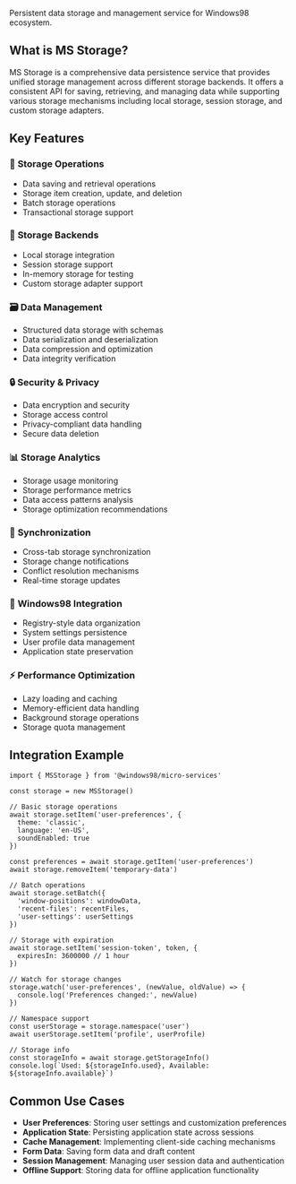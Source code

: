 
<Meta title="Workspaces/Micro Services/Services/MSStorage" />

<Title>💾 MS Storage</Title>

Persistent data storage and management service for Windows98 ecosystem.

## What is MS Storage?

MS Storage is a comprehensive data persistence service that provides unified storage management across different storage backends. It offers a consistent API for saving, retrieving, and managing data while supporting various storage mechanisms including local storage, session storage, and custom storage adapters.

## Key Features

### 💾 **Storage Operations**
- Data saving and retrieval operations
- Storage item creation, update, and deletion
- Batch storage operations
- Transactional storage support

### 🔧 **Storage Backends**
- Local storage integration
- Session storage support
- In-memory storage for testing
- Custom storage adapter support

### 🗃️ **Data Management**
- Structured data storage with schemas
- Data serialization and deserialization
- Data compression and optimization
- Data integrity verification

### 🔒 **Security & Privacy**
- Data encryption and security
- Storage access control
- Privacy-compliant data handling
- Secure data deletion

### 📊 **Storage Analytics**
- Storage usage monitoring
- Storage performance metrics
- Data access patterns analysis
- Storage optimization recommendations

### 🔄 **Synchronization**
- Cross-tab storage synchronization
- Storage change notifications
- Conflict resolution mechanisms
- Real-time storage updates

### 🎯 **Windows98 Integration**
- Registry-style data organization
- System settings persistence
- User profile data management
- Application state preservation

### ⚡ **Performance Optimization**
- Lazy loading and caching
- Memory-efficient data handling
- Background storage operations
- Storage quota management

## Integration Example

```tsx
import { MSStorage } from '@windows98/micro-services'

const storage = new MSStorage()

// Basic storage operations
await storage.setItem('user-preferences', {
  theme: 'classic',
  language: 'en-US',
  soundEnabled: true
})

const preferences = await storage.getItem('user-preferences')
await storage.removeItem('temporary-data')

// Batch operations
await storage.setBatch({
  'window-positions': windowData,
  'recent-files': recentFiles,
  'user-settings': userSettings
})

// Storage with expiration
await storage.setItem('session-token', token, {
  expiresIn: 3600000 // 1 hour
})

// Watch for storage changes
storage.watch('user-preferences', (newValue, oldValue) => {
  console.log('Preferences changed:', newValue)
})

// Namespace support
const userStorage = storage.namespace('user')
await userStorage.setItem('profile', userProfile)

// Storage info
const storageInfo = await storage.getStorageInfo()
console.log(`Used: ${storageInfo.used}, Available: ${storageInfo.available}`)
```

## Common Use Cases

- **User Preferences**: Storing user settings and customization preferences
- **Application State**: Persisting application state across sessions
- **Cache Management**: Implementing client-side caching mechanisms
- **Form Data**: Saving form data and draft content
- **Session Management**: Managing user session data and authentication
- **Offline Support**: Storing data for offline application functionality